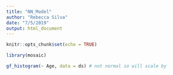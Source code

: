 ```yaml
---
title: "NN_Model"
author: "Rebecca Silva"
date: "7/5/2019"
output: html_document
---
```


```r
knitr::opts_chunk$set(echo = TRUE)
```

```r
library(mosaic)

```

```r
gf_histogram(~ Age, data = ds) # not normal so will scale by 
```

